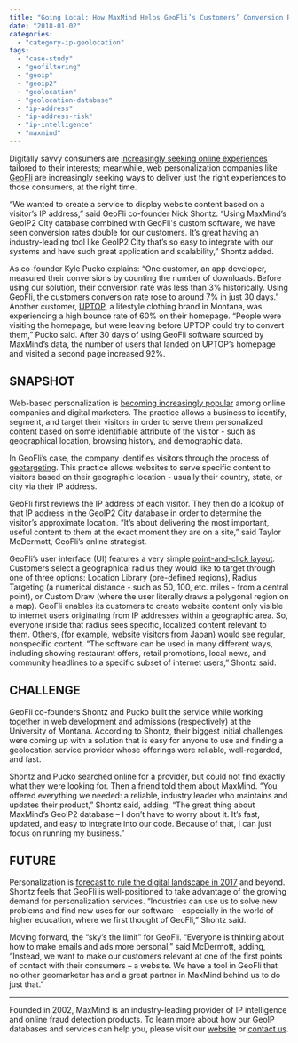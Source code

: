 ```yaml
---
title: "Going Local: How MaxMind Helps GeoFli’s Customers’ Conversion Rates Soar"
date: "2018-01-02"
categories:
  - "category-ip-geolocation"
tags:
  - "case-study"
  - "geofiltering"
  - "geoip"
  - "geoip2"
  - "geolocation"
  - "geolocation-database"
  - "ip-address"
  - "ip-address-risk"
  - "ip-intelligence"
  - "maxmind"
---
```


Digitally savvy consumers are [increasingly seeking online experiences](https://www.mckinsey.com/business-functions/marketing-and-sales/our-insights/what-shoppers-really-want-from-personalized-marketing) tailored to their interests; meanwhile, web personalization companies like [GeoFli](https://geofli.com/) are increasingly seeking ways to deliver just the right experiences to those consumers, at the right time.

“We wanted to create a service to display website content based on a visitor’s IP address,” said GeoFli co-founder Nick Shontz. “Using MaxMind’s GeoIP2 City database combined with GeoFli's custom software, we have seen conversion rates double for our customers. It’s great having an industry-leading tool like GeoIP2 City that’s so easy to integrate with our systems and have such great application and scalability,” Shontz added.

As co-founder Kyle Pucko explains: “One customer, an app developer, measured their conversions by counting the number of downloads. Before using our solution, their conversion rate was less than 3% historically. Using GeoFli, the customers conversion rate rose to around 7% in just 30 days.” Another customer, [UPTOP](https://teamuptop.com/), a lifestyle clothing brand in Montana, was experiencing a high bounce rate of 60% on their homepage. “People were visiting the homepage, but were leaving before UPTOP could try to convert them,” Pucko said. After 30 days of using GeoFli software sourced by MaxMind’s data, the number of users that landed on UPTOP’s homepage and visited a second page increased 92%.

## **SNAPSHOT**

Web-based personalization is [becoming increasingly popular](https://www.businessinsider.com/shoppers-expect-more-personalization-2017-10?r=UK&IR=T) among online companies and digital marketers. The practice allows a business to identify, segment, and target their visitors in order to serve them personalized content based on some identifiable attribute of the visitor - such as geographical location, browsing history, and demographic data.

In GeoFli’s case, the company identifies visitors through the process of [geotargeting](https://geofli.com/geotargeting-101/). This practice allows websites to serve specific content to visitors based on their geographic location - usually their country, state, or city via their IP address.

GeoFli first reviews the IP address of each visitor. They then do a lookup of that IP address in the GeoIP2 City database in order to determine the visitor’s approximate location. “It’s about delivering the most important, useful content to them at the exact moment they are on a site,” said Taylor McDermott, GeoFli’s online strategist.

GeoFli’s user interface (UI) features a very simple [point-and-click layout](https://geofli.com/support/getting-started). Customers select a geographical radius they would like to target through one of three options: Location Library (pre-defined regions), Radius Targeting (a numerical distance - such as 50, 100, etc. miles - from a central point), or Custom Draw (where the user literally draws a polygonal region on a map). GeoFli enables its customers to create website content only visible to internet users originating from IP addresses within a geographic area. So, everyone inside that radius sees specific, localized content relevant to them. Others, (for example, website visitors from Japan) would see regular, nonspecific content. “The software can be used in many different ways, including showing restaurant offers, retail promotions, local news, and community headlines to a specific subset of internet users,” Shontz said.

## **CHALLENGE**

GeoFli co-founders Shontz and Pucko built the service while working together in web development and admissions (respectively) at the University of Montana. According to Shontz, their biggest initial challenges were coming up with a solution that is easy for anyone to use and finding a geolocation service provider whose offerings were reliable, well-regarded, and fast.

Shontz and Pucko searched online for a provider, but could not find exactly what they were looking for. Then a friend told them about MaxMind. “You offered everything we needed: a reliable, industry leader who maintains and updates their product,” Shontz said, adding, “The great thing about MaxMind’s GeoIP2 database – I don’t have to worry about it. It’s fast, updated, and easy to integrate into our code. Because of that, I can just focus on running my business.”

## **FUTURE**

Personalization is [forecast to rule the digital landscape in 2017](https://www.adweek.com/digital/is-personalization-the-new-buzz-for-2017-infographic/) and beyond. Shontz feels that GeoFli is well-positioned to take advantage of the growing demand for personalization services. “Industries can use us to solve new problems and find new uses for our software – especially in the world of higher education, where we first thought of GeoFli,” Shontz said.

Moving forward, the “sky’s the limit” for GeoFli. “Everyone is thinking about how to make emails and ads more personal,” said McDermott, adding, “Instead, we want to make our customers relevant at one of the first points of contact with their consumers – a website. We have a tool in GeoFli that no other geomarketer has and a great partner in MaxMind behind us to do just that.”

* * *

Founded in 2002, MaxMind is an industry-leading provider of IP intelligence and online fraud detection products. To learn more about how our GeoIP databases and services can help you, please visit our [website](https://www.maxmind.com/en/geoip2-services-and-databases) or [contact us](https://www.maxmind.com/en/sales_contact).
